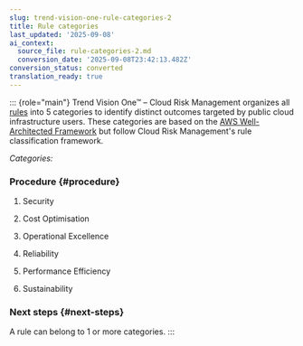 ```yaml
---
slug: trend-vision-one-rule-categories-2
title: Rule categories
last_updated: '2025-09-08'
ai_context:
  source_file: rule-categories-2.md
  conversion_date: '2025-09-08T23:42:13.482Z'
conversion_status: converted
translation_ready: true
---
```


::: {role="main"}
Trend Vision One™ – Cloud Risk Management organizes all [rules](introduction-rules.mdx) into 5 categories to identify distinct outcomes targeted by public cloud infrastructure users. These categories are based on the [AWS Well-Architected Framework](https://aws.amazon.com/architecture/well-architected/) but follow Cloud Risk Management's rule classification framework.

*Categories:*

### Procedure {#procedure}

1.  Security

2.  Cost Optimisation

3.  Operational Excellence

4.  Reliability

5.  Performance Efficiency

6.  Sustainability

### Next steps {#next-steps}

A rule can belong to 1 or more categories.
:::
